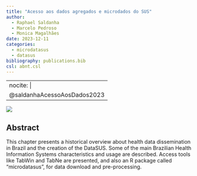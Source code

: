 ```yaml
---
title: "Acesso aos dados agregados e microdados do SUS"
author:
  - Raphael Saldanha
  - Marcelo Pedroso
  - Monica Magalhães
date: 2023-12-11
categories: 
  - microdatasus
  - datasus
bibliography: publications.bib
csl: abnt.csl
---
```


---
nocite: |
  @saldanhaAcessoAosDados2023
---

![](images/Screenshot from 2023-12-12 09-07-25.png)

## Abstract

This chapter presents a historical overview about health data dissemination in Brazil and the creation of the DataSUS. Some of the main Brazilian Health Information Systems characteristics and usage are described. Access tools like TabWin and TabNe are presented, and also an R package called "microdatasus", for data download and pre-processing.
